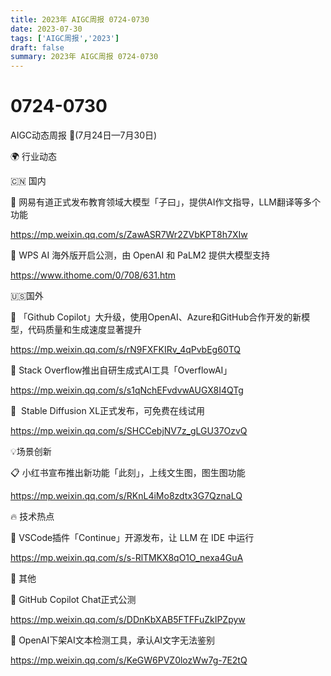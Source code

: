 ```yaml
---
title: 2023年 AIGC周报 0724-0730
date: 2023-07-30
tags: ['AIGC周报','2023']
draft: false
summary: 2023年 AIGC周报 0724-0730
---
```

# 0724-0730



AIGC动态周报 🚀(7月24日—7月30日)

🌍 行业动态

🇨🇳 国内

📰 网易有道正式发布教育领域大模型「子曰」，提供AI作文指导，LLM翻译等多个功能

https://mp.weixin.qq.com/s/ZawASR7Wr2ZVbKPT8h7XIw

📰 WPS AI 海外版开启公测，由 OpenAI 和 PaLM2 提供大模型支持

https://www.ithome.com/0/708/631.htm

🇺🇸国外

📰 「Github Copilot」大升级，使用OpenAI、Azure和GitHub合作开发的新模型，代码质量和生成速度显著提升

https://mp.weixin.qq.com/s/rN9FXFKIRv_4qPvbEg60TQ

📰 Stack Overflow推出自研生成式AI工具「OverflowAI」

https://mp.weixin.qq.com/s/s1qNchEFvdvwAUGX8I4QTg

📰  Stable Diffusion XL正式发布，可免费在线试用

https://mp.weixin.qq.com/s/SHCCebjNV7z_gLGU37OzvQ

💡场景创新

📋 小红书宣布推出新功能「此刻」，上线文生图，图生图功能

https://mp.weixin.qq.com/s/RKnL4iMo8zdtx3G7QznaLQ

🔥 技术热点

📝 VSCode插件「Continue」开源发布，让 LLM 在 IDE 中运行

https://mp.weixin.qq.com/s/s-RlTMKX8qO1O_nexa4GuA

🎉 其他

🚀 GitHub Copilot Chat正式公测

https://mp.weixin.qq.com/s/DDnKbXAB5FTFFuZkIPZpyw

🚀 OpenAI下架AI文本检测工具，承认AI文字无法鉴别

https://mp.weixin.qq.com/s/KeGW6PVZ0lozWw7g-7E2tQ